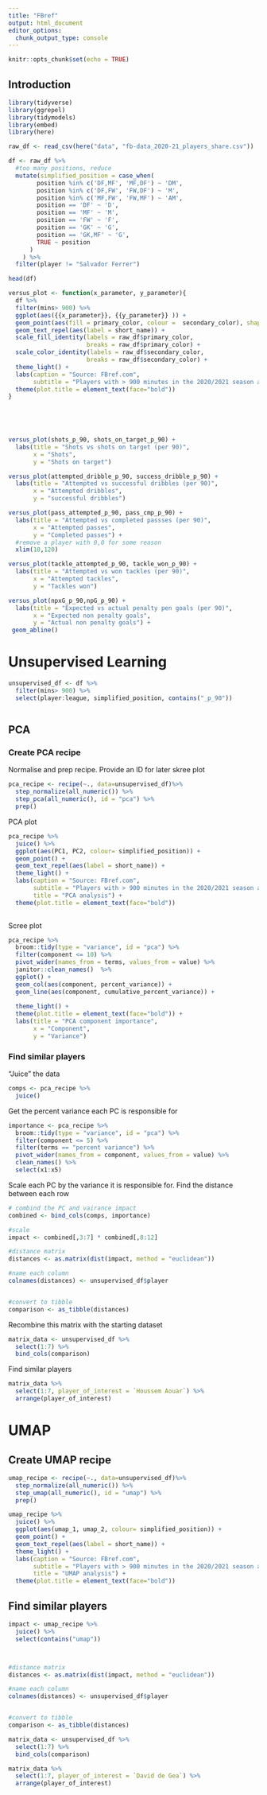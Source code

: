 ```yaml
---
title: "FBref"
output: html_document
editor_options: 
  chunk_output_type: console
---
```


```r
knitr::opts_chunk$set(echo = TRUE)
```

## Introduction

```r
library(tidyverse)
library(ggrepel)
library(tidymodels)
library(embed)
library(here)
```

```r
raw_df <- read_csv(here("data", "fb-data_2020-21_players_share.csv"))
```

```r
df <- raw_df %>% 
  #too many positions, reduce
  mutate(simplified_position = case_when(
        position %in% c('DF,MF', 'MF,DF') ~ 'DM',
        position %in% c('DF,FW', 'FW,DF') ~ 'M',
        position %in% c('MF,FW', 'FW,MF') ~ 'AM',
        position == 'DF' ~ 'D',
        position == 'MF' ~ 'M',
        position == 'FW' ~ 'F',
        position == 'GK' ~ 'G',
        position == 'GK,MF' ~ 'G',
        TRUE ~ position
      )
    ) %>% 
  filter(player != "Salvador Ferrer")
```

```r
head(df)
```

```r




versus_plot <- function(x_parameter, y_parameter){
  df %>%
  filter(mins> 900) %>% 
  ggplot(aes({{x_parameter}}, {{y_parameter}} )) +
  geom_point(aes(fill = primary_color, colour =  secondary_color), shape = 21) +
  geom_text_repel(aes(label = short_name)) +
  scale_fill_identity(labels = raw_df$primary_color,
                      breaks = raw_df$primary_color) +
  scale_color_identity(labels = raw_df$secondary_color,
                      breaks = raw_df$secondary_color) +
  theme_light() +
  labs(caption = "Source: FBref.com",
       subtitle = "Players with > 900 minutes in the 2020/2021 season across the 'top five' leagues") +
  theme(plot.title = element_text(face="bold"))
}


  
  
```

```r
versus_plot(shots_p_90, shots_on_target_p_90) +
  labs(title = "Shots vs shots on target (per 90)",
       x = "Shots",
       y = "Shots on target")
```

```r
versus_plot(attempted_dribble_p_90, success_dribble_p_90) +
  labs(title = "Attempted vs successful dribbles (per 90)",
       x = "Attempted dribbles",
       y = "successful dribbles")
```

```r
versus_plot(pass_attempted_p_90, pass_cmp_p_90) +
  labs(title = "Attempted vs completed passses (per 90)",
       x = "Attempted passes",
       y = "Completed passes") +
  #remove a player with 0,0 for some reason
  xlim(10,120)
```

```r
versus_plot(tackle_attempted_p_90, tackle_won_p_90) +
  labs(title = "Attempted vs won tackles (per 90)",
       x = "Attempted tackles",
       y = "Tackles won") 
```

```r
versus_plot(npxG_p_90,npG_p_90) +
  labs(title = "Expected vs actual penalty pen goals (per 90)",
       x = "Expected non penalty goals",
       y = "Actual non penalty goals") +
 geom_abline()
```

# Unsupervised Learning

```r
unsupervised_df <- df %>% 
  filter(mins> 900) %>% 
  select(player:league, simplified_position, contains("_p_90"))



```

## PCA

### Create PCA recipe

Normalise and prep recipe. Provide an ID for later skree plot

```r


pca_recipe <- recipe(~., data=unsupervised_df)%>%
  step_normalize(all_numeric()) %>%
  step_pca(all_numeric(), id = "pca") %>% 
  prep() 
```

PCA plot

```r
pca_recipe %>% 
  juice() %>% 
  ggplot(aes(PC1, PC2, colour= simplified_position)) +
  geom_point() +
  geom_text_repel(aes(label = short_name)) +
  theme_light() +
  labs(caption = "Source: FBref.com",
       subtitle = "Players with > 900 minutes in the 2020/2021 season across the 'top five' leagues",
       title = "PCA analysis") +
  theme(plot.title = element_text(face="bold"))
  
```

Scree plot

```r
pca_recipe %>% 
  broom::tidy(type = "variance", id = "pca") %>% 
  filter(component <= 10) %>% 
  pivot_wider(names_from = terms, values_from = value) %>% 
  janitor::clean_names()  %>% 
  ggplot() +
  geom_col(aes(component, percent_variance)) +
  geom_line(aes(component, cumulative_percent_variance)) +
  
  theme_light() +
  theme(plot.title = element_text(face="bold")) +
  labs(title = "PCA component importance",
       x = "Component",
       y = "Variance")
```

### Find similar players

"Juice" the data

```r
comps <- pca_recipe %>% 
  juice()
```

Get the percent variance each PC is responsible for

```r
importance <- pca_recipe %>% 
  broom::tidy(type = "variance", id = "pca") %>% 
  filter(component <= 5) %>% 
  filter(terms == "percent variance") %>% 
  pivot_wider(names_from = component, values_from = value) %>% 
  clean_names() %>% 
  select(x1:x5)
```

Scale each PC by the variance it is responsible for. Find the distance between each row

```r

# combind the PC and vairance impact
combined <- bind_cols(comps, importance)

#scale
impact <- combined[,3:7] * combined[,8:12]

#distance matrix
distances <- as.matrix(dist(impact, method = "euclidean"))

#name each column
colnames(distances) <- unsupervised_df$player


#convert to tibble
comparison <- as_tibble(distances) 
```

Recombine this matrix with the starting dataset

```r
matrix_data <- unsupervised_df %>% 
  select(1:7) %>% 
  bind_cols(comparison)

```

Find similar players

```r

matrix_data %>% 
  select(1:7, player_of_interest = `Houssem Aouar`) %>% 
  arrange(player_of_interest) 
```

# UMAP

## Create UMAP recipe

```r
umap_recipe <- recipe(~., data=unsupervised_df)%>%
  step_normalize(all_numeric()) %>%
  step_umap(all_numeric(), id = "umap") %>% 
  prep() 
```

```r
umap_recipe %>% 
  juice() %>% 
  ggplot(aes(umap_1, umap_2, colour= simplified_position)) +
  geom_point() +
  geom_text_repel(aes(label = short_name)) +
  theme_light() +
  labs(caption = "Source: FBref.com",
       subtitle = "Players with > 900 minutes in the 2020/2021 season across the 'top five' leagues",
       title = "UMAP analysis") +
  theme(plot.title = element_text(face="bold"))
```

## Find similar players

```r
impact <- umap_recipe %>% 
  juice() %>% 
  select(contains("umap"))



#distance matrix
distances <- as.matrix(dist(impact, method = "euclidean"))

#name each column
colnames(distances) <- unsupervised_df$player


#convert to tibble
comparison <- as_tibble(distances) 
```

```r
matrix_data <- unsupervised_df %>% 
  select(1:7) %>% 
  bind_cols(comparison)
```

```r
matrix_data %>% 
  select(1:7, player_of_interest = `David de Gea`) %>% 
  arrange(player_of_interest) 
```
